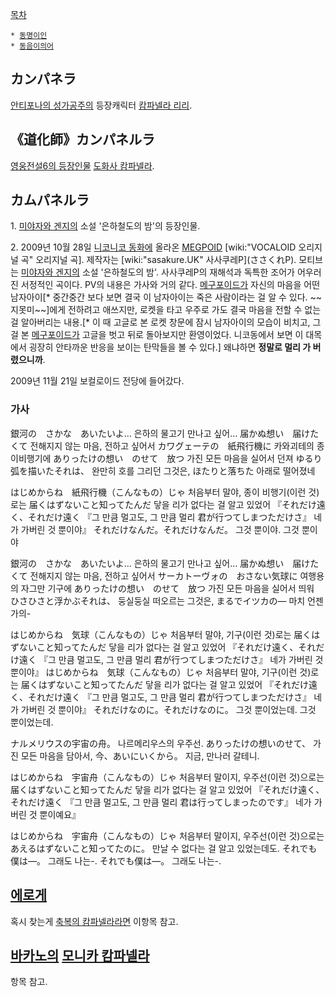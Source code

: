 [[목차]]
 * [[동명이인]]
 * [[동음이의어]]
== カンパネラ ==
[[안티포나의 성가공주]]의 등장캐릭터 [[캄파넬라 리리]].
== 《道化師》カンパネルラ ==
[[영웅전설6의 등장인물]] [[도화사 캄파넬라]].
== カムパネルラ ==
1. [[미야자와 겐지]]의 소설 '은하철도의 밤'의 등장인물.

2. 2009년 10월 28일 [[니코니코 동화]]에 올라온 [[MEGPOID]] [wiki:"VOCALOID 오리지널 곡" 오리지널 곡]. 제작자는 [wiki:"sasakure.UK" 사사쿠레P](ささくれP).
모티브는 [[미야자와 겐지]]의 소설 '은하철도의 밤'. 사사쿠레P의 재해석과 독특한 조어가 어우러진 서정적인 곡이다. PV의 내용은 가사와 거의 같다. [[메구포이드]]가 자신의 마음을 어떤 남자아이[* 중간중간 보다 보면 결국 이 남자아이는 죽은 사람이라는 걸 알 수 있다. ~~지못미~~]에게 전하려고 애쓰지만, 로켓을 타고 우주로 가도 결국 마음을 전할 수 없는 걸 알아버리는 내용.[* 이 때 고글로 본 로켓 창문에 잠시 남자아이의 모습이 비치고, 그걸 본 [[메구포이드]]가 고글을 벗고 뒤로 돌아보지만 환영이었다. 니코동에서 보면 이 대목에서 굉장히 안타까운 반응을 보이는 탄막들을 볼 수 있다.] 왜냐하면 '''정말로 멀리 가 버렸으니까'''.

2009년 11월 21일 보컬로이드 전당에 들어갔다.

{{{#!html
<script type="text/javascript" src="http://ext.nicovideo.jp/thumb_watch/sm8639738"></script><noscript><a href="http://www.nicovideo.jp/watch/sm8639738">【ニコニコ動画】【めぐっぽいどオリジナル曲】カムパネルラ【PV】</a></noscript>
</object>}}}
=== 가사 ===
銀河の　さかな　あいたいよ…
은하의 물고기 만나고 싶어…
届かぬ想い　届けたくて
전해지지 않는 마음, 전하고 싶어서
カワグェーテの　紙飛行機に
카와괴테의 종이비행기에
ありったけの想い　のせて　放つ
가진 모든 마음을 실어서 던져
ゆるり弧を描いたそれは、
완만히 호를 그리던 그것은,
ほたりと落ちた
아래로 떨어졌네
 
はじめからね　紙飛行機（こんなもの）じゃ
처음부터 말야, 종이 비행기(이런 것)로는
届くはずないこと知ってたんだ
닿을 리가 없다는 걸 알고 있었어
『それだけ遠く、それだけ遠く
『그 만큼 멀고도, 그 만큼 멀리
君が行つてしまつただけさ』
네가 가버린 것 뿐이야』
それだけなんだ。それだけなんだ。
그것 뿐이야. 그것 뿐이야
 
銀河の　さかな　あいたいよ…
은하의 물고기 만나고 싶어…
届かぬ想い　届けたくて
전해지지 않는 마음, 전하고 싶어서
サーカトーヴォの　おさない気球に
여행용의 자그만 기구에
ありったけの想い　のせて　放つ
가진 모든 마음을 실어서 띄워
ひさひさと浮かぶそれは、
둥실둥실 떠오르는 그것은,
まるでイツカの―
마치 언젠가의-
 
はじめからね　気球（こんなもの）じゃ
처음부터 말야, 기구(이런 것)로는
届くはずないこと知ってたんだ
닿을 리가 없다는 걸 알고 있었어
『それだけ遠く、それだけ遠く
『그 만큼 멀고도, 그 만큼 멀리
君が行つてしまつただけさ』
네가 가버린 것 뿐이야』
はじめからね　気球（こんなもの）じゃ
처음부터 말야, 기구(이런 것)로는
届くはずないこと知ってたんだ
닿을 리가 없다는 걸 알고 있었어
『それだけ遠く、それだけ遠く
『그 만큼 멀고도, 그 만큼 멀리
君が行つてしまつただけさ』
네가 가버린 것 뿐이야』
それだけなのに。それだけなのに。
그것 뿐이었는데. 그것 뿐이었는데.
 
ナルメリウスの宇宙の舟。
나르메리우스의 우주선.
ありったけの想いのせて、
가진 모든 마음을 담아서,
今、あいにいくから。
지금, 만나러 갈테니.
 
はじめからね　宇宙舟（こんなもの）じゃ
처음부터 말이지, 우주선(이런 것)으로는
届くはずないこと知ってたんだ
닿을 리가 없다는 걸 알고 있었어
『それだけ遠く、それだけ遠く
『그 만큼 멀고도, 그 만큼 멀리
君は行ってしまったのです』
네가 가버린 것 뿐이예요』
 
はじめからね　宇宙舟（こんなもの）じゃ
처음부터 말이지, 우주선(이런 것)으로는
あえるはずないこと知ってたのに。
만날 수 없다는 걸 알고 있었는데도.
それでも僕は―。
그래도 나는-.
それでも僕は―。
그래도 나는-.
== [[에로게]] ==
혹시 찾는게 [[축복의 캄파넬라]]라면 이항목 참고.
== [[바카노]]의 [[모니카 캄파넬라]] ==
항목 참고.
